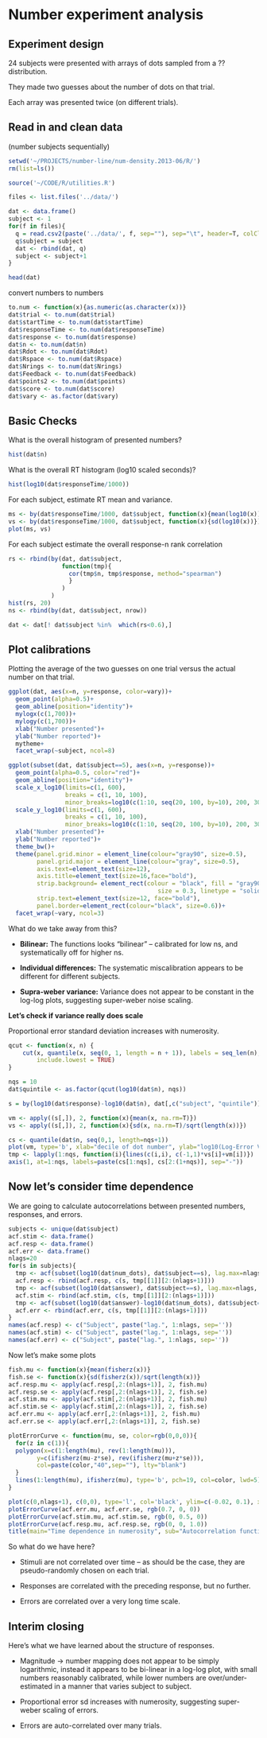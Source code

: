 Number experiment analysis
========================================================

Experiment design
--------------------

24 subjects were presented with arrays of dots sampled from a ?? distribution.

They made two guesses about the number of dots on that trial.

Each array was presented twice (on different trials).

Read in and clean data
-------------------

(number subjects sequentially)

```r
setwd('~/PROJECTS/number-line/num-density.2013-06/R/')
rm(list=ls())

source('~/CODE/R/utilities.R')

files <- list.files('../data/')

dat <- data.frame()
subject <- 1
for(f in files){
  q = read.csv2(paste('../data/', f, sep=""), sep="\t", header=T, colClasses="character", skip=1)
  q$subject = subject
  dat <- rbind(dat, q)
  subject <- subject+1
}

head(dat)
```

convert numbers to numbers
```r
to.num <- function(x){as.numeric(as.character(x))}
dat$trial <- to.num(dat$trial)
dat$startTime <- to.num(dat$startTime)
dat$responseTime <- to.num(dat$responseTime)
dat$response <- to.num(dat$response)
dat$n <- to.num(dat$n)
dat$Rdot <- to.num(dat$Rdot)
dat$Rspace <- to.num(dat$Rspace)
dat$Nrings <- to.num(dat$Nrings)
dat$Feedback <- to.num(dat$Feedback)
dat$points2 <- to.num(dat$points)
dat$score <- to.num(dat$score)
dat$vary <- as.factor(dat$vary)
```

Basic Checks
-------------

What is the overall histogram of presented numbers?
```r
hist(dat$n)
```

What is the overall RT histogram (log10 scaled seconds)?
```r
hist(log10(dat$responseTime/1000))
```

For each subject, estimate RT mean and variance.
```r
ms <- by(dat$responseTime/1000, dat$subject, function(x){mean(log10(x))})
vs <- by(dat$responseTime/1000, dat$subject, function(x){sd(log10(x))})
plot(ms, vs)
```

For each subject estimate the overall response-n rank correlation
```r
rs <- rbind(by(dat, dat$subject, 
               function(tmp){
                 cor(tmp$n, tmp$response, method="spearman")
                 }
               )
            )
hist(rs, 20)
ns <- rbind(by(dat, dat$subject, nrow))

dat <- dat[! dat$subject %in%  which(rs<0.6),]
```

Plot calibrations
-----------------

Plotting the average of the two guesses on one trial versus the actual number on that trial.

```r
ggplot(dat, aes(x=n, y=response, color=vary))+
  geom_point(alpha=0.5)+
  geom_abline(position="identity")+
  mylogx(c(1,700))+
  mylogy(c(1,700))+
  xlab("Number presented")+
  ylab("Number reported")+
  mytheme+
  facet_wrap(~subject, ncol=8)
```


```r
ggplot(subset(dat, dat$subject==5), aes(x=n, y=response))+
  geom_point(alpha=0.5, color="red")+
  geom_abline(position="identity")+
  scale_x_log10(limits=c(1, 600), 
                breaks = c(1, 10, 100), 
                minor_breaks=log10(c(1:10, seq(20, 100, by=10), 200, 300, 400, 500, 600)))+
  scale_y_log10(limits=c(1, 600), 
                breaks = c(1, 10, 100), 
                minor_breaks=log10(c(1:10, seq(20, 100, by=10), 200, 300, 400, 500, 600)))+
  xlab("Number presented")+
  ylab("Number reported")+
  theme_bw()+
  theme(panel.grid.minor = element_line(colour="gray90", size=0.5), 
        panel.grid.major = element_line(colour="gray", size=0.5),
        axis.text=element_text(size=12),
        axis.title=element_text(size=16,face="bold"),
        strip.background= element_rect(colour = "black", fill = "gray90",
                                          size = 0.3, linetype = "solid"),
        strip.text=element_text(size=12, face="bold"),
        panel.border=element_rect(colour="black", size=0.6))+
  facet_wrap(~vary, ncol=3)
```

What do we take away from this?  

* **Bilinear:** The functions looks "bilinear" -- calibrated for low ns, and systematically off for higher ns.  

* **Individual differences:** The systematic miscalibration appears to be different for different subjects.

* **Supra-weber variance:** Variance does not appear to be constant in the log-log plots, suggesting super-weber noise scaling.

**Let's check if variance really does scale**

Proportional error standard deviation increases with numerosity.

```r
qcut <- function(x, n) {
    cut(x, quantile(x, seq(0, 1, length = n + 1)), labels = seq_len(n),
        include.lowest = TRUE)
}

nqs = 10
dat$quintile <- as.factor(qcut(log10(dat$n), nqs))

s = by(log10(dat$response)-log10(dat$n), dat[,c("subject", "quintile")], sd)

vm <- apply((s[,]), 2, function(x){mean(x, na.rm=T)})
vs <- apply((s[,]), 2, function(x){sd(x, na.rm=T)/sqrt(length(x))})

cs <- quantile(dat$n, seq(0,1, length=nqs+1))
plot(vm, type='b', xlab="decile of dot number", ylab="log10(Log-Error Variance)", xaxt="n")
tmp <- lapply(1:nqs, function(i){lines(c(i,i), c(-1,1)*vs[i]+vm[i])})
axis(1, at=1:nqs, labels=paste(cs[1:nqs], cs[2:(1+nqs)], sep="-"))
```

Now let's consider time dependence
-------------------

We are going to calculate autocorrelations between presented numbers, responses, and errors.

```r
subjects <- unique(dat$subject)
acf.stim <- data.frame()
acf.resp <- data.frame()
acf.err <- data.frame()
nlags=20
for(s in subjects){
  tmp <- acf(subset(log10(dat$num_dots), dat$subject==s), lag.max=nlags, plot=F)
  acf.resp <- rbind(acf.resp, c(s, tmp[[1]][2:(nlags+1)]))
  tmp <- acf(subset(log10(dat$answer), dat$subject==s), lag.max=nlags, plot=F)
  acf.stim <- rbind(acf.stim, c(s, tmp[[1]][2:(nlags+1)]))
  tmp <- acf(subset(log10(dat$answer)-log10(dat$num_dots), dat$subject==s), lag.max=nlags, plot=F)
  acf.err <- rbind(acf.err, c(s, tmp[[1]][2:(nlags+1)]))
}
names(acf.resp) <- c("Subject", paste("lag.", 1:nlags, sep=''))
names(acf.stim) <- c("Subject", paste("lag.", 1:nlags, sep=''))
names(acf.err) <- c("Subject", paste("lag.", 1:nlags, sep=''))
```

Now let's make some plots

```r
fish.mu <- function(x){mean(fisherz(x))}
fish.se <- function(x){sd(fisherz(x))/sqrt(length(x))}
acf.resp.mu <- apply(acf.resp[,2:(nlags+1)], 2, fish.mu)
acf.resp.se <- apply(acf.resp[,2:(nlags+1)], 2, fish.se)
acf.stim.mu <- apply(acf.stim[,2:(nlags+1)], 2, fish.mu)
acf.stim.se <- apply(acf.stim[,2:(nlags+1)], 2, fish.se)
acf.err.mu <- apply(acf.err[,2:(nlags+1)], 2, fish.mu)
acf.err.se <- apply(acf.err[,2:(nlags+1)], 2, fish.se)

plotErrorCurve <- function(mu, se, color=rgb(0,0,0)){
  for(z in c(1)){
  polygon(x=c(1:length(mu), rev(1:length(mu))), 
        y=c(ifisherz(mu-z*se), rev(ifisherz(mu+z*se))), 
        col=paste(color,"40",sep=""), lty="blank")
  }
  lines(1:length(mu), ifisherz(mu), type='b', pch=19, col=color, lwd=5)
}

plot(c(0,nlags+1), c(0,0), type='l', col='black', ylim=c(-0.02, 0.1), xlim=c(1, nlags), xlab="Lag", ylab="Autocorrelation")
plotErrorCurve(acf.err.mu, acf.err.se, rgb(0.7, 0, 0))
plotErrorCurve(acf.stim.mu, acf.stim.se, rgb(0, 0.5, 0))
plotErrorCurve(acf.resp.mu, acf.resp.se, rgb(0, 0, 1.0))
title(main="Time dependence in numerosity", sub="Autocorrelation functions for stimulus, response, error")
```

So what do we have here?

* Stimuli are not correlated over time -- as should be the case, they are pseudo-randomly chosen on each trial.

* Responses are correlated with the preceding response, but no further.

* Errors are correlated over a very long time scale.

Interim closing
--------

Here's what we have learned about the structure of responses.

* Magnitude -> number mapping does not appear to be simply logarithmic, instead it appears to be bi-linear in a log-log plot, with small numbers reasonably calibrated, while lower numbers are over/under-estimated in a manner that varies subject to subject.

* Proportional error sd increases with numerosity, suggesting super-weber scaling of errors.

* Errors are auto-correlated over many trials.




